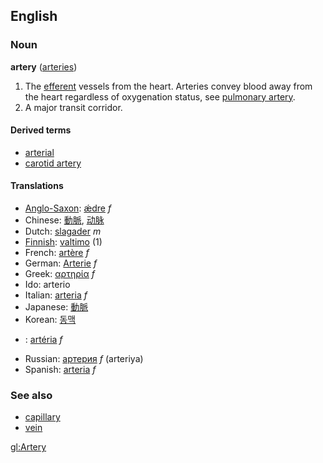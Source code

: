 ==English==
===Noun===
'''artery''' ([[arteries]])

#The [[efferent]] vessels from the heart.  Arteries convey blood away from the heart regardless of oxygenation status, see [[pulmonary artery]].
#A major transit corridor.

====Derived terms====
*[[arterial]]
*[[carotid artery]]

====Translations====
*[[Anglo-Saxon]]: [[ǽdre]] ''f''
*Chinese: [[動脈]], [[动脉]]
*Dutch: [[slagader]] ''m''
*[[Finnish]]: [[valtimo]] (1)
*French: [[artère]] ''f''
*German: [[Arterie]] ''f''
*Greek: [[αρτηρία]] ''f''
*Ido: arterio
*Italian: [[arteria]] ''f''
*Japanese: [[動脈]]
*Korean: [[동맥]]
*{{pt}}: [[:pt:artéria|artéria]] ''f''
*Russian: [[артерия]] ''f'' (arteriya)
*Spanish: [[arteria]] ''f''

===See also===
*[[capillary]]
*[[vein]]

[[gl:Artery]]